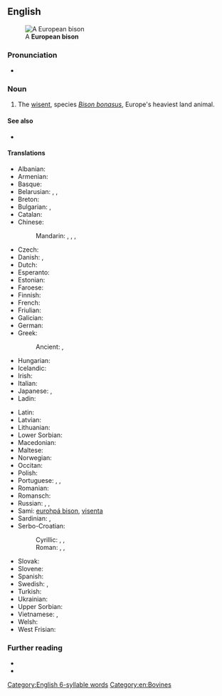 ==English==
[[File:Flachlandwisent (Bison bonasus bonasus).jpg|thumb|A '''European bison''']]

===Pronunciation===
* {{IPA|en|/jʊɹəˌpiːən ˈbaɪsn̩/}}

===Noun===
{{en-noun|European bison|s}}

# The [[wisent]], species ''[[Bison bonasus]]'', Europe's heaviest land animal.
#: {{syn|en|aurochs|wisent|zubr}}

====See also====
* {{l|en|American bison}}

====Translations====
{{trans-top|the wisent species ''Bison bonasus''}}
* Albanian: {{t|sq|bizoni europian}}
* Armenian: {{t+|hy|զուբր}}
* Basque: {{t|eu|bisonte europar}}
* Belarusian: {{t|be|зубр|m}}, {{t|be|зу́бар|m}}, {{t|be|бізо́н|m}}
* Breton: {{t|br|bizon europa}}
* Bulgarian: {{t+|bg|зу́бър|m}}, {{t|bg|бизо́н|m}}
* Catalan: {{t|ca|bisó europeu}}
* Chinese:
*: Mandarin: {{t|cmn|歐洲野牛|sc=Hani}}, {{t|cmn|欧洲野牛|tr=Ōuzhōu yěniú|sc=Hani}}, {{t+|cmn|野牛|tr=yěniú|sc=Hani}}, {{t+|cmn|封牛|tr=fēngniú|sc=Hani}}
* Czech: {{t+|cs|zubr}}
* Danish: {{t|da|visent}}, {{t|da|europæisk bison}}
* Dutch: {{t+|nl|wisent|m}}
* Esperanto: {{t|eo|eŭropa bizono}}
* Estonian: {{t+|et|pürg}}
* Faroese: {{t|fo|evropiskur bisonur}}
* Finnish: {{t+|fi|visentti}}
* French: {{t+|fr|bison d'Europe|m}}
* Friulian: {{t|fur|bisont european}}
* Galician: {{t|gl|bisonte europeo}}
* German: {{t+|de|Wisent|m}}
* Greek: {{t|el|βόνασος Ευρωπαϊκώς}}
*: Ancient: {{t|grc|βόνασος|m}}, {{t|grc|βόλινθος|m}}
* Hungarian: {{t|hu|európai bölény}}
* Icelandic: {{t|is|evrópuvísundur|m}}
* Irish: {{t|ga|bíosún}}
* Italian: {{t|it|bisonte europeo}}
* Japanese: {{t|ja|ヨーロッパバイソン|tr=Yōroppa baison|sc=Jpan}}, {{t+|ja|バイソン|tr=baison|sc=Jpan}}
* Ladin: {{t|lld|bisont european}}
{{trans-mid}}
* Latin: {{t|la|Bos bonasus}}
* Latvian: {{t|lv|sumbrs}}
* Lithuanian: {{t+|lt|stumbras}}
* Lower Sorbian: {{t|dsb|zubr}}
* Macedonian: {{t|mk|европски бизон|tr=evropski bizon}}
* Maltese: {{t|mt|buflu ta’ l-ewropa}}
* Norwegian: {{t|no|europeisk bison}}
* Occitan: {{t|oc|bisont d'Euròpa}}
* Polish: {{t+|pl|żubr|m}}
* Portuguese: {{t+|pt|auroque|m}}, {{t+|pt|bisão-europeu|m}}, {{t|pt|bisonte europeu}}
* Romanian: {{t+|ro|zimbru|m}}
* Romansch: {{t|rm|bison europaic}}
* Russian: {{t+|ru|зубр|m}}, {{t+|ru|бизо́н|m}}, {{t|ru|европе́йский зубр|m}}
* Sami: [[eurohpá bison]], [[visenta]]
* Sardinian: {{t|sc|boi europeu}}, {{t|sc|boe europeu}}
* Serbo-Croatian:
*: Cyrillic: {{t|sh|еуропски бизон|m}}, {{t|sh|зубар|m}}, {{t|sh|бизон|m}}
*: Roman: {{t|sh|europski bizon|m}}, {{t+|sh|zubar|m}}, {{t+|sh|bizon|m}}
* Slovak: {{t+|sk|zubor|m}}
* Slovene: {{t|sl|zober|m}}
* Spanish: {{t|es|bisonte europeo|m}}
* Swedish: {{t+|sv|visent}}, {{t+|sv|europeisk bison}}
* Turkish: {{t|tr|avrupa bizonu}}
* Ukrainian: {{t|uk|зубр|m}}
* Upper Sorbian: {{t+|hsb|zubr}}
* Vietnamese: {{t|vi|bò bison châu Âu}}, {{t|vi|bò bizon châu Âu}}
* Welsh: {{t|cy|bual Ewropeaidd|m}}
* West Frisian: {{t|fy|wisint}}
{{trans-bottom}}

===Further reading===
* {{pedia}}
* {{projectlink|species|Bison bonasus}}

[[Category:English 6-syllable words]]
[[Category:en:Bovines]]